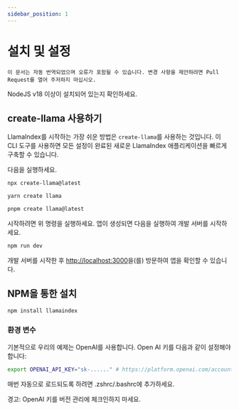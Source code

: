 ```yaml
---
sidebar_position: 1
---
```



# 설치 및 설정

```이 문서는 자동 번역되었으며 오류가 포함될 수 있습니다. 변경 사항을 제안하려면 Pull Request를 열어 주저하지 마십시오.```


NodeJS v18 이상이 설치되어 있는지 확인하세요.


## create-llama 사용하기

LlamaIndex를 시작하는 가장 쉬운 방법은 `create-llama`를 사용하는 것입니다. 이 CLI 도구를 사용하면 모든 설정이 완료된 새로운 LlamaIndex 애플리케이션을 빠르게 구축할 수 있습니다.

다음을 실행하세요.

<Tabs>
<TabItem value="1" label="npm" default>

```bash
npx create-llama@latest
```

</TabItem>
<TabItem value="2" label="Yarn">

```bash
yarn create llama
```

</TabItem>
<TabItem value="3" label="pnpm">

```bash
pnpm create llama@latest
```

</TabItem>
</Tabs>

시작하려면 위 명령을 실행하세요. 앱이 생성되면 다음을 실행하여 개발 서버를 시작하세요.

```bash npm2yarn
npm run dev
```

개발 서버를 시작한 후 [http://localhost:3000](http://localhost:3000)을(를) 방문하여 앱을 확인할 수 있습니다.
## NPM을 통한 설치

```bash npm2yarn
npm install llamaindex
```


### 환경 변수

기본적으로 우리의 예제는 OpenAI를 사용합니다. Open AI 키를 다음과 같이 설정해야 합니다:

```bash
export OPENAI_API_KEY="sk-......" # https://platform.openai.com/account/api-keys에서 키를 받아서 대체하세요
```

매번 자동으로 로드되도록 하려면 .zshrc/.bashrc에 추가하세요.

경고: OpenAI 키를 버전 관리에 체크인하지 마세요.
